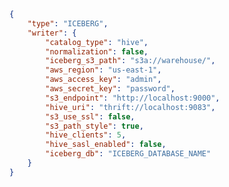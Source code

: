 ```json title="destination.json"
{
    "type": "ICEBERG",
    "writer": {
        "catalog_type": "hive",
        "normalization": false,
        "iceberg_s3_path": "s3a://warehouse/",
        "aws_region": "us-east-1",
        "aws_access_key": "admin",
        "aws_secret_key": "password",
        "s3_endpoint": "http://localhost:9000",
        "hive_uri": "thrift://localhost:9083",
        "s3_use_ssl": false,
        "s3_path_style": true,
        "hive_clients": 5,
        "hive_sasl_enabled": false,
        "iceberg_db": "ICEBERG_DATABASE_NAME"
    }
}
```
